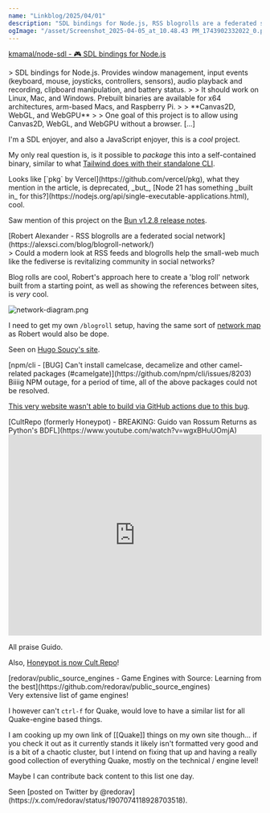 ```yaml
---
name: "Linkblog/2025/04/01"
description: "SDL bindings for Node.js, RSS blogrolls are a federated social network, NPM camel gate, Guido back as BDFL, Game Engines with Source."
ogImage: "/asset/Screenshot_2025-04-05_at_10.48.43 PM_1743902332022_0.png"
---
```


[kmamal/node-sdl - 🎮 SDL bindings for Node.js](https://github.com/kmamal/node-sdl)

<div class="ml-[calc(1*1rem)] mb-8">
> SDL bindings for Node.js. Provides window management, input events (keyboard, mouse, joysticks, controllers, sensors), audio playback and recording, clipboard manipulation, and battery status.
>
> It should work on Linux, Mac, and Windows. Prebuilt binaries are available for x64 architectures, arm-based Macs, and Raspberry Pi.
>
> **Canvas2D, WebGL, and WebGPU**
>
> One goal of this project is to allow using Canvas2D, WebGL, and WebGPU without a browser. [...]

I'm a SDL enjoyer, and also a JavaScript enjoyer, this is a _cool_ project.

My only real question is, is it possible to _package_ this into a self-contained binary, similar to what [Tailwind does with their standalone CLI](https://tailwindcss.com/blog/standalone-cli).

<div class="ml-[calc(2*1rem)] mb-8">
Looks like [`pkg` by Vercel](https://github.com/vercel/pkg), what they mention in the article, is deprecated, _but_, [Node 21 has something _built in_ for this?](https://nodejs.org/api/single-executable-applications.html), cool.

</div>
<div class="w-full h-4"></div>

Saw mention of this project on the [Bun v1.2.8 release notes](https://bun.sh/blog/bun-v1.2.8).

</div>
[Robert Alexander - RSS blogrolls are a federated social network](https://alexsci.com/blog/blogroll-network/)

<div class="ml-[calc(1*1rem)] mb-8">
> Could a modern look at RSS feeds and blogrolls help the small-web much like the fediverse is revitalizing community in social networks?

Blog rolls are cool, Robert's approach here to create a 'blog roll' network built from a starting point, as well as showing the references between sites, is _very_ cool.

<Image src='/asset/network-diagram_1743901776240_0.png' alt='network-diagram.png' width={381} height={395} />

I need to get my own `/blogroll` setup, having the same sort of [network map](https://alexsci.com/rss-blogroll-network/) as Robert would also be dope.

<div class="w-full h-4"></div>

Seen on [Hugo Soucy's site](https://hugo.soucy.cc/2025/mp/rss-blogrolls-are-a-federated-social-network.html).

</div>
[npm/cli - [BUG] Can't install camelcase, decamelize and other camel-related packages (#camelgate)](https://github.com/npm/cli/issues/8203)

<div class="ml-[calc(1*1rem)] mb-8">
Biiiig NPM outage, for a period of time, all of the above packages could not be resolved.

[This very website wasn't able to build via GitHub actions due to this bug](https://github.com/jackharrhy/jackharrhy.com/actions/runs/14200435095/job/39785817342).

</div>
[CultRepo (formerly Honeypot) - BREAKING: Guido van Rossum Returns as Python's BDFL](https://www.youtube.com/watch?v=wgxBHuUOmjA)

<div class="ml-[calc(1*1rem)] mb-8">
<iframe
    class="my-2"
    width="100%"
    height="400"
    src="https://www.youtube.com/embed/wgxBHuUOmjA"
    frameborder="0"
    allow="accelerometer; autoplay; clipboard-write; encrypted-media; gyroscope; picture-in-picture"
    allowfullscreen
></iframe>

All praise Guido.

Also, [Honeypot is now Cult.Repo](https://www.youtube.com/watch?v=_LK3FmwRgOM)!

</div>
[redorav/public_source_engines - Game Engines with Source: Learning from the best](https://github.com/redorav/public_source_engines)

<div class="ml-[calc(1*1rem)] mb-8">
Very extensive list of game engines!

I however can't `ctrl-f` for Quake, would love to have a similar list for all Quake-engine based things.

<div class="ml-[calc(2*1rem)] mb-8">
I am cooking up my own link of [[Quake]] things on my own site though... if you check it out as it currently stands it likely isn't formatted very good and is a bit of a chaotic cluster, but I intend on fixing that up and having a really good collection of everything Quake, mostly on the technical / engine level!

Maybe I can contribute back content to this list one day.

</div>
Seen [posted on Twitter by @redorav](https://x.com/redorav/status/1907074118928703518).

</div>
